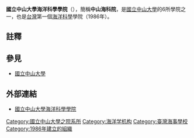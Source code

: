 {{多個問題|
{{Tone|time=2022-06-21T05:23:05+00:00}}
{{Trivia|time=2022-06-21T05:23:05+00:00}}
{{Refimprove|time=2022-06-21T05:23:05+00:00}}
{{Newsrelease|time=2022-06-21T03:35:25+00:00}}
{{Primarysources|time=2022-06-21T05:25:02+00:00}}
}}
{{Infobox academic division
| 名稱           = 國立中山大學海洋科學學院
| 外文名稱       = National Sun Yat-sen University College of Marine Sciences
| 圖檔名稱       = 
| 圖檔大小       = 
| 圖檔替代文字   = 
| 圖檔說明       = 
| 格言           = 
| 中譯           =
| 舊稱           = 
| 創立於         = 1986年
| 停辦於         = 
| 類別           = 學院
| 母校           = [[國立中山大學|國立中山大學]]
| 隸屬於         = 
| 城市           = [[高雄市|高雄市]]
| 邦             = 
| 縣             = 
| 省             = 
| 區             = 
| 州             = 
| 國家           = {{TWN}}
| 坐標           = 
| 院長           = [[李賢華|李賢華]]
| 首領職階       = 
| 首領           = 
| 教職員         = 
| 行政人員       = 
| 學生           = 
| 本科生         = 
| 研究生         = 
| 校友           = 
| 代表色         = 
| 網址           = {{URL|http://marine.nsysu.edu.tw/}}
| 標誌           = 
| 附註           = 
}}
'''國立中山大學海洋科學學院'''（{{lang-en|College of Marine Sciences, National Sun Yat-sen University}}），簡稱'''中山海科院'''，是[[國立中山大學|國立中山大學]]的6所學院之一，也是[[台灣|台灣]]第一個[[海洋科學|海洋科學]]學院（1986年）。


==註釋==
<references/>

==參見==
*[[國立中山大學|國立中山大學]]

==外部連結==
*[http://marine.nsysu.edu.tw/ 國立中山大學海洋科學學院]{{Wayback|url=http://marine.nsysu.edu.tw/ |date=20201024135832 }}

{{國立中山大學}}

[[Category:國立中山大學之院系所|Category:國立中山大學之院系所]]
[[Category:海洋学机构|Category:海洋学机构]]
[[Category:臺灣海事學校|Category:臺灣海事學校]]
[[Category:1986年建立的組織|Category:1986年建立的組織]]